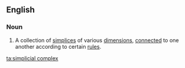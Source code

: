 ==English==
{{wikipedia}}

===Noun===
{{en-noun|es}}

# {{context|topology|lang=en}} A collection of [[simplices]] of various [[dimension]]s, [[connect]]ed to one another according to certain [[rule]]s.

[[ta:simplicial complex]]